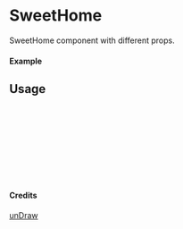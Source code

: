 
<Meta of={SweetHome} title="unDraw/SweetHome" />

# SweetHome

SweetHome component with different props.

#### Example

<Canvas of={SweetHome.Primary} />

## Usage

```ts
import { SweetHome } from "yadl-ui";

const Example = () => {
  return (
      <SweetHome />
  );
};

export default Example;
```

#### Credits
[unDraw](https://undraw.co/illustrations)
